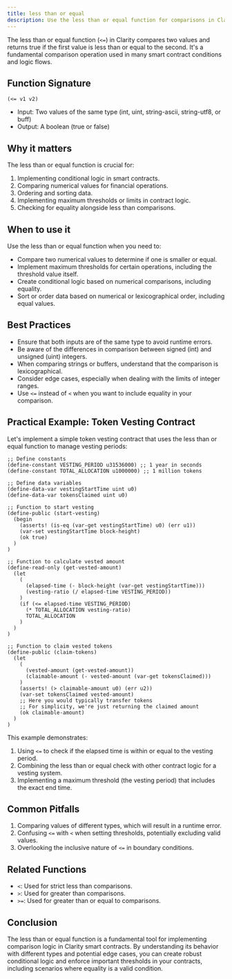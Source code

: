 ```yaml
---
title: less than or equal
description: Use the less than or equal function for comparisons in Clarity smart contracts.
---
```


The less than or equal function (`<=`) in Clarity compares two values and returns true if the first value is less than or equal to the second. It's a fundamental comparison operation used in many smart contract conditions and logic flows.

## Function Signature

```clarity
(<= v1 v2)
```

- Input: Two values of the same type (int, uint, string-ascii, string-utf8, or buff)
- Output: A boolean (true or false)

## Why it matters

The less than or equal function is crucial for:

1. Implementing conditional logic in smart contracts.
2. Comparing numerical values for financial operations.
3. Ordering and sorting data.
4. Implementing maximum thresholds or limits in contract logic.
5. Checking for equality alongside less than comparisons.

## When to use it

Use the less than or equal function when you need to:

- Compare two numerical values to determine if one is smaller or equal.
- Implement maximum thresholds for certain operations, including the threshold value itself.
- Create conditional logic based on numerical comparisons, including equality.
- Sort or order data based on numerical or lexicographical order, including equal values.

## Best Practices

- Ensure that both inputs are of the same type to avoid runtime errors.
- Be aware of the differences in comparison between signed (int) and unsigned (uint) integers.
- When comparing strings or buffers, understand that the comparison is lexicographical.
- Consider edge cases, especially when dealing with the limits of integer ranges.
- Use `<=` instead of `<` when you want to include equality in your comparison.

## Practical Example: Token Vesting Contract

Let's implement a simple token vesting contract that uses the less than or equal function to manage vesting periods:

```clarity
;; Define constants
(define-constant VESTING_PERIOD u31536000) ;; 1 year in seconds
(define-constant TOTAL_ALLOCATION u1000000) ;; 1 million tokens

;; Define data variables
(define-data-var vestingStartTime uint u0)
(define-data-var tokensClaimed uint u0)

;; Function to start vesting
(define-public (start-vesting)
  (begin
    (asserts! (is-eq (var-get vestingStartTime) u0) (err u1))
    (var-set vestingStartTime block-height)
    (ok true)
  )
)

;; Function to calculate vested amount
(define-read-only (get-vested-amount)
  (let
    (
      (elapsed-time (- block-height (var-get vestingStartTime)))
      (vesting-ratio (/ elapsed-time VESTING_PERIOD))
    )
    (if (<= elapsed-time VESTING_PERIOD)
      (* TOTAL_ALLOCATION vesting-ratio)
      TOTAL_ALLOCATION
    )
  )
)

;; Function to claim vested tokens
(define-public (claim-tokens)
  (let
    (
      (vested-amount (get-vested-amount))
      (claimable-amount (- vested-amount (var-get tokensClaimed)))
    )
    (asserts! (> claimable-amount u0) (err u2))
    (var-set tokensClaimed vested-amount)
    ;; Here you would typically transfer tokens
    ;; For simplicity, we're just returning the claimed amount
    (ok claimable-amount)
  )
)
```

This example demonstrates:
1. Using `<=` to check if the elapsed time is within or equal to the vesting period.
2. Combining the less than or equal check with other contract logic for a vesting system.
3. Implementing a maximum threshold (the vesting period) that includes the exact end time.

## Common Pitfalls

1. Comparing values of different types, which will result in a runtime error.
2. Confusing `<=` with `<` when setting thresholds, potentially excluding valid values.
3. Overlooking the inclusive nature of `<=` in boundary conditions.

## Related Functions

- `<`: Used for strict less than comparisons.
- `>`: Used for greater than comparisons.
- `>=`: Used for greater than or equal to comparisons.

## Conclusion

The less than or equal function is a fundamental tool for implementing comparison logic in Clarity smart contracts. By understanding its behavior with different types and potential edge cases, you can create robust conditional logic and enforce important thresholds in your contracts, including scenarios where equality is a valid condition.
